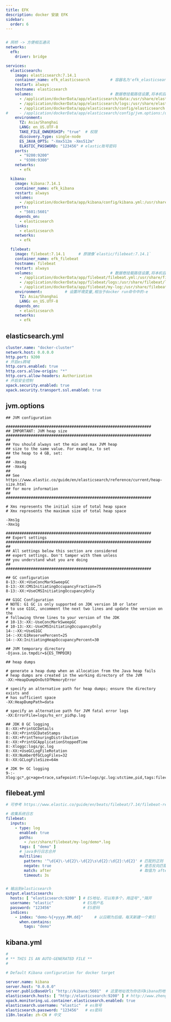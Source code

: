```yaml
---
title: EFK
description: docker 安装 EFK
sidebar:
  order: 6
---
```

```yaml

# 网桥 -> 方便相互通讯
networks:
  efk:
    driver: bridge

services:
  elasticsearch:
    image: elasticsearch:7.14.1
    container_name: efk_elasticsearch         # 容器名为'efk_elasticsearch'
    restart: always
    hostname: elasticsearch
    volumes:                                  # 数据卷挂载路径设置,将本机目录映射到容器目录
      - /application/dockerData/app/elasticsearch/data:/usr/share/elasticsearch/data
      - /application/dockerData/app/elasticsearch/logs:/usr/share/elasticsearch/logs
      - /application/dockerData/app/elasticsearch/config/elasticsearch.yml:/usr/share/elasticsearch/config/elasticsearch.yml
#     - /application/dockerData/app/elasticsearch/config/jvm.options:/usr/share/elasticsearch/config/jvm.options
    environment:
      TZ: Asia/Shanghai
      LANG: en_US.UTF-8
      TAKE_FILE_OWNERSHIP: "true"  # 权限
      discovery.type: single-node
      ES_JAVA_OPTS: "-Xmx512m -Xms512m"
      ELASTIC_PASSWORD: "123456" # elastic账号密码
    ports:
      - "9200:9200"
      - "9300:9300"
    networks:
      - efk

  kibana:
    image: kibana:7.14.1
    container_name: efk_kibana
    restart: always
    volumes:
      - /application/dockerData/app/kibana/config/kibana.yml:/usr/share/kibana/config/kibana.yml
    ports:
      - "5601:5601"
    depends_on:
      - elasticsearch
    links:
      - elasticsearch
    networks:
      - efk

  filebeat:
    image: filebeat:7.14.1      # 原镜像`elastic/filebeat:7.14.1`
    container_name: efk_filebeat
    hostname: filebeat
    restart: always
    volumes:                                  # 数据卷挂载路径设置,将本机目录映射到容器目录
      - /application/dockerData/app/filebeat/filebeat.yml:/usr/share/filebeat/filebeat.yml
      - /application/dockerData/app/filebeat/logs:/usr/share/filebeat/logs
      - /application/dockerData/app/filebeat/my-log:/usr/share/filebeat/my-log
    environment:          # 设置环境变量,相当于docker run命令中的-e
      TZ: Asia/Shanghai
      LANG: en_US.UTF-8
    depends_on:
      - elasticsearch
    networks:
      - efk
```

## elasticsearch.yml

``` yaml
cluster.name: "docker-cluster"
network.host: 0.0.0.0
http.port: 9200
# 开启es跨域
http.cors.enabled: true
http.cors.allow-origin: "*"
http.cors.allow-headers: Authorization
# 开启安全控制
xpack.security.enabled: true
xpack.security.transport.ssl.enabled: true

```

## jvm.options

```
## JVM configuration

################################################################
## IMPORTANT: JVM heap size
################################################################
##
## You should always set the min and max JVM heap
## size to the same value. For example, to set
## the heap to 4 GB, set:
##
## -Xms4g
## -Xmx4g
##
## See https://www.elastic.co/guide/en/elasticsearch/reference/current/heap-size.html
## for more information
##
################################################################

# Xms represents the initial size of total heap space
# Xmx represents the maximum size of total heap space

-Xms1g
-Xmx1g

################################################################
## Expert settings
################################################################
##
## All settings below this section are considered
## expert settings. Don't tamper with them unless
## you understand what you are doing
##
################################################################

## GC configuration
8-13:-XX:+UseConcMarkSweepGC
8-13:-XX:CMSInitiatingOccupancyFraction=75
8-13:-XX:+UseCMSInitiatingOccupancyOnly

## G1GC Configuration
# NOTE: G1 GC is only supported on JDK version 10 or later
# to use G1GC, uncomment the next two lines and update the version on the
# following three lines to your version of the JDK
# 10-13:-XX:-UseConcMarkSweepGC
# 10-13:-XX:-UseCMSInitiatingOccupancyOnly
14-:-XX:+UseG1GC
14-:-XX:G1ReservePercent=25
14-:-XX:InitiatingHeapOccupancyPercent=30

## JVM temporary directory
-Djava.io.tmpdir=${ES_TMPDIR}

## heap dumps

# generate a heap dump when an allocation from the Java heap fails
# heap dumps are created in the working directory of the JVM
-XX:+HeapDumpOnOutOfMemoryError

# specify an alternative path for heap dumps; ensure the directory exists and
# has sufficient space
-XX:HeapDumpPath=data

# specify an alternative path for JVM fatal error logs
-XX:ErrorFile=logs/hs_err_pid%p.log

## JDK 8 GC logging
8:-XX:+PrintGCDetails
8:-XX:+PrintGCDateStamps
8:-XX:+PrintTenuringDistribution
8:-XX:+PrintGCApplicationStoppedTime
8:-Xloggc:logs/gc.log
8:-XX:+UseGCLogFileRotation
8:-XX:NumberOfGCLogFiles=32
8:-XX:GCLogFileSize=64m

# JDK 9+ GC logging
9-:-Xlog:gc*,gc+age=trace,safepoint:file=logs/gc.log:utctime,pid,tags:filecount=32,filesize=64m

```

## filebeat.yml

``` yaml
# 可参考 https://www.elastic.co/guide/en/beats/filebeat/7.14/filebeat-reference-yml.html

# 收集系统日志
filebeat:
  inputs:
    - type: log
      enabled: true
      paths:
        - /usr/share/filebeat/my-log/demo*.log
      tags: [ "demo" ]
      # java多行日志合并
      multiline:
        pattern: '^\d{4}\-\d{2}\-\d{2}\s\d{2}:\d{2}:\d{2}' # 匹配的正则 不是以 2021-10-01 12:00:00 格式开头的将合并到上一行
        negate: true                                       # 是否反向匹配
        match: after                                       # 取值为 after 则放到上一行之后，取值为 before 则放到下一行之前
        timeout: 3s


# 输出到elasticsearch
output.elasticsearch:
  hosts: [ "elasticsearch:9200" ] # ES地址，可以有多个，用逗号","隔开
  username: "elastic"             # ES用户名
  password: "123456"              # ES密码
  indices:
    - index: "demo-%{+yyyy.MM.dd}"     # 以日期为后缀，每天新建一个索引
      when.contains:
        tags: "demo"

```

## kibana.yml

``` yaml
#
# ** THIS IS AN AUTO-GENERATED FILE **
#

# Default Kibana configuration for docker target

server.name: kibana
server.host: "0.0.0.0"
server.publicBaseUrl: "http://kibana:5601"  # 这里地址改为你访问kibana的地址，不能以 / 结尾
elasticsearch.hosts: [ "http://elasticsearch:9200" ] # http://www.zhengqingya.com:9200 TODO 修改为自己的ip
xpack.monitoring.ui.container.elasticsearch.enabled: true
elasticsearch.username: "elastic"  # es账号
elasticsearch.password: "123456"   # es密码
i18n.locale: zh-CN # 中文
```

